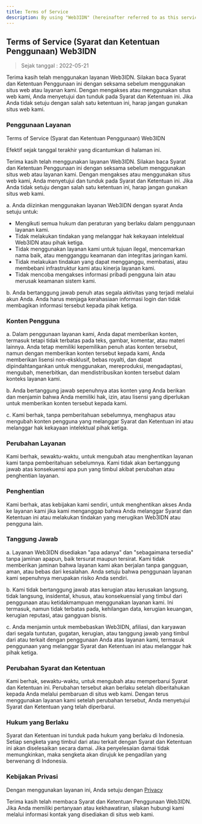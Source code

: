 ```yaml
---
title: Terms of Service
description: By using "Web3IDN" (hereinafter referred to as this service blog and education), you agree to and abide by the terms of use of the service. Our terms are designed to maintain a warm and safe environment for all users, so please read the content of the terms carefully to avoid loss of your own rights.
---
```


<div className="contentContainer">

## Terms of Service (Syarat dan Ketentuan Penggunaan) Web3IDN

> Sejak tanggal : 2022-05-21

Terima kasih telah menggunakan layanan Web3IDN. Silakan baca Syarat dan Ketentuan Penggunaan ini dengan seksama sebelum menggunakan situs web atau layanan kami. Dengan mengakses atau menggunakan situs web kami, Anda menyetujui dan tunduk pada Syarat dan Ketentuan ini. Jika Anda tidak setuju dengan salah satu ketentuan ini, harap jangan gunakan situs web kami.

### Penggunaan Layanan


Terms of Service (Syarat dan Ketentuan Penggunaan) Web3IDN

Efektif sejak tanggal terakhir yang dicantumkan di halaman ini.

Terima kasih telah menggunakan layanan Web3IDN. Silakan baca Syarat dan Ketentuan Penggunaan ini dengan seksama sebelum menggunakan situs web atau layanan kami. Dengan mengakses atau menggunakan situs web kami, Anda menyetujui dan tunduk pada Syarat dan Ketentuan ini. Jika Anda tidak setuju dengan salah satu ketentuan ini, harap jangan gunakan situs web kami.

a. Anda diizinkan menggunakan layanan Web3IDN dengan syarat Anda setuju untuk:

- Mengikuti semua hukum dan peraturan yang berlaku dalam penggunaan layanan kami.
- Tidak melakukan tindakan yang melanggar hak kekayaan intelektual Web3IDN atau pihak ketiga.
- Tidak menggunakan layanan kami untuk tujuan ilegal, mencemarkan nama baik, atau mengganggu keamanan dan integritas jaringan kami.
- Tidak melakukan tindakan yang dapat mengganggu, membatasi, atau membebani infrastruktur kami atau kinerja layanan kami.
- Tidak mencoba mengakses informasi pribadi pengguna lain atau merusak keamanan sistem kami.


b. Anda bertanggung jawab penuh atas segala aktivitas yang terjadi melalui akun Anda. Anda harus menjaga kerahasiaan informasi login dan tidak membagikan informasi tersebut kepada pihak ketiga.


### Konten Pengguna

a. Dalam penggunaan layanan kami, Anda dapat memberikan konten, termasuk tetapi tidak terbatas pada teks, gambar, komentar, atau materi lainnya. Anda tetap memiliki kepemilikan penuh atas konten tersebut, namun dengan memberikan konten tersebut kepada kami, Anda memberikan lisensi non-eksklusif, bebas royalti, dan dapat dipindahtangankan untuk menggunakan, mereproduksi, mengadaptasi, mengubah, menerbitkan, dan mendistribusikan konten tersebut dalam konteks layanan kami.

b. Anda bertanggung jawab sepenuhnya atas konten yang Anda berikan dan menjamin bahwa Anda memiliki hak, izin, atau lisensi yang diperlukan untuk memberikan konten tersebut kepada kami.

c. Kami berhak, tanpa pemberitahuan sebelumnya, menghapus atau mengubah konten pengguna yang melanggar Syarat dan Ketentuan ini atau melanggar hak kekayaan intelektual pihak ketiga.

### Perubahan Layanan

Kami berhak, sewaktu-waktu, untuk mengubah atau menghentikan layanan kami tanpa pemberitahuan sebelumnya. Kami tidak akan bertanggung jawab atas konsekuensi apa pun yang timbul akibat perubahan atau penghentian layanan.

### Penghentian

Kami berhak, atas kebijakan kami sendiri, untuk menghentikan akses Anda ke layanan kami jika kami menganggap bahwa Anda melanggar Syarat dan Ketentuan ini atau melakukan tindakan yang merugikan Web3IDN atau pengguna lain.

### Tanggung Jawab

a. Layanan Web3IDN disediakan "apa adanya" dan "sebagaimana tersedia" tanpa jaminan apapun, baik tersurat maupun tersirat. Kami tidak memberikan jaminan bahwa layanan kami akan berjalan tanpa gangguan, aman, atau bebas dari kesalahan. Anda setuju bahwa penggunaan layanan kami sepenuhnya merupakan risiko Anda sendiri.

b. Kami tidak bertanggung jawab atas kerugian atau kerusakan langsung, tidak langsung, insidental, khusus, atau konsekuensial yang timbul dari penggunaan atau ketidakmampuan menggunakan layanan kami. Ini termasuk, namun tidak terbatas pada, kehilangan data, kerugian keuangan, kerugian reputasi, atau gangguan bisnis.

c. Anda menjamin untuk membebaskan Web3IDN, afiliasi, dan karyawan dari segala tuntutan, gugatan, kerugian, atau tanggung jawab yang timbul dari atau terkait dengan penggunaan Anda atas layanan kami, termasuk penggunaan yang melanggar Syarat dan Ketentuan ini atau melanggar hak pihak ketiga.

### Perubahan Syarat dan Ketentuan

Kami berhak, sewaktu-waktu, untuk mengubah atau memperbarui Syarat dan Ketentuan ini. Perubahan tersebut akan berlaku setelah diberitahukan kepada Anda melalui pembaruan di situs web kami. Dengan terus menggunakan layanan kami setelah perubahan tersebut, Anda menyetujui Syarat dan Ketentuan yang telah diperbarui.

### Hukum yang Berlaku

Syarat dan Ketentuan ini tunduk pada hukum yang berlaku di Indonesia. Setiap sengketa yang timbul dari atau terkait dengan Syarat dan Ketentuan ini akan diselesaikan secara damai. Jika penyelesaian damai tidak memungkinkan, maka sengketa akan dirujuk ke pengadilan yang berwenang di Indonesia.

### Kebijakan Privasi

Dengan menggunakan layanan ini, Anda setuju dengan [Privacy](/privacy)

Terima kasih telah membaca Syarat dan Ketentuan Penggunaan Web3IDN. Jika Anda memiliki pertanyaan atau kekhawatiran, silakan hubungi kami melalui informasi kontak yang disediakan di situs web kami.

</div>
